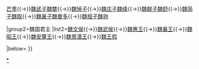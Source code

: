{{Navbox
|name=魏国君主
|title=[[魏国 (战国)|魏国]]君主
|state=expandCaption
|above = [[魏国君主世系图|世系]]
|group1=魏氏宗主
|list1=[[毕万]]{{→}}[[芒季]]{{→}}[[魏武子|魏武子魏犨]]{{→}}[[魏悼子]]{{→}}[[魏绛|魏庄子魏绛]]{{→}}[[魏舒|魏献子魏舒]]{{→}}[[魏取|魏简子魏取]]{{→}}[[魏曼多|魏襄子魏曼多]]{{→}}[[魏桓子|魏桓子魏驹]]

|group2=魏国君主
|list2=[[魏文侯]]{{→}}[[魏武侯]]{{→}}[[魏惠王]]{{→}}[[魏襄王]]{{→}}[[魏昭王]]{{→}}[[魏安釐王]]{{→}}[[魏景湣王]]{{→}}[[魏王假]]

|below={{周朝诸侯国君主}}
}}<noinclude>
[[Category:先秦君主导航模板|{{PAGENAME}}]]
[[Category:魏国君主|*]]
</noinclude>